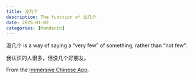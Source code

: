 ```yaml
---
title: 没几个
description: The function of 没几个
date: 2025-01-02
categories: [Mandarin]
---
```


没几个 is a way of saying a "very few" of something, rather than "not few".

我认识的人很多，但没几个好朋友。

From the [Immersive Chinese App](https://immersivechinese.com/).